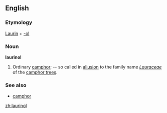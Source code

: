 ==English==

===Etymology===
[[Laurin]] + [[-ol]]

===Noun===
'''laurinol'''

# {{chemistry}} Ordinary [[camphor]]; -- so called in [[allusion]] to the family name ''[[Lauraceae]]'' of the [[camphor tree]]s.

===See also===
*[[camphor]]

[[zh:laurinol]]